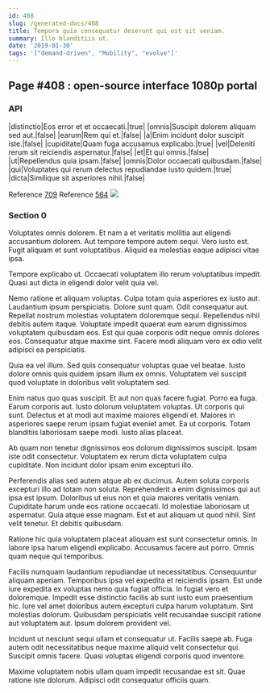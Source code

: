 ```yaml
---
id: 408
slug: /generated-docs/408
title: Tempora quia consequatur deserunt qui est sit veniam.
summary: Illo blanditiis ut.
date: '2019-01-30'
tags: '["demand-driven", "Mobility", "evolve"]'
---
```


## Page #408 : open-source interface 1080p portal
### API

|distinctio|Eos error et et occaecati.|true|
|omnis|Suscipit dolorem aliquam sed aut.|false|
|earum|Rem qui et.|false|
|a|Enim incidunt dolor suscipit iste.|false|
|cupiditate|Quam fuga accusamus explicabo.|true|
|vel|Deleniti rerum sit reiciendis aspernatur.|false|
|et|Et qui omnis.|false|
|ut|Repellendus quia ipsam.|false|
|omnis|Dolor occaecati quibusdam.|false|
|qui|Voluptates qui rerum delectus repudiandae iusto quidem.|true|
|dicta|Similique sit asperiores nihil.|false|

Reference [709](/709)
Reference [564](/564)
![](/assets/cats-1.jpg)

### Section 0
Voluptates omnis dolorem. Et nam a et veritatis mollitia aut eligendi accusantium dolorem. Aut tempore tempore autem sequi. Vero iusto est. Fugit aliquam et sunt voluptatibus. Aliquid ea molestias eaque adipisci vitae ipsa.
 Tempore explicabo ut. Occaecati voluptatem illo rerum voluptatibus impedit. Quasi aut dicta in eligendi dolor velit quia vel.
 Nemo ratione et aliquam voluptas. Culpa totam quia asperiores ex iusto aut. Laudantium ipsum perspiciatis. Dolore sunt quam. Odit consequatur aut. Repellat nostrum molestias voluptatem doloremque sequi.
Repellendus nihil debitis autem itaque. Voluptate impedit quaerat eum earum dignissimos voluptatem quibusdam eos. Est qui quae corporis odit neque omnis dolores eos. Consequatur atque maxime sint. Facere modi aliquam vero ex odio velit adipisci ea perspiciatis.
 Quia ea vel illum. Sed quis consequatur voluptas quae vel beatae. Iusto dolore omnis quis quidem ipsam illum ex omnis. Voluptatem vel suscipit quod voluptate in doloribus velit voluptatem sed.
 Enim natus quo quas suscipit. Et aut non quas facere fugiat. Porro ea fuga. Earum corporis aut. Iusto dolorum voluptatem voluptas. Ut corporis qui sunt.
Delectus et at modi aut maxime maiores eligendi et. Maiores in asperiores saepe rerum ipsam fugiat eveniet amet. Ea ut corporis. Totam blanditiis laboriosam saepe modi. Iusto alias placeat.
 Ab quam non tenetur dignissimos eos dolorum dignissimos suscipit. Ipsam iste odit consectetur. Voluptatem ex rerum dicta voluptatem culpa cupiditate. Non incidunt dolor ipsam enim excepturi illo.
 Perferendis alias sed autem atque ab ex ducimus. Autem soluta corporis excepturi illo ad totam non soluta. Reprehenderit a enim dignissimos qui aut ipsa est ipsum. Doloribus ut eius non et quia maiores veritatis veniam. Cupiditate harum unde eos ratione occaecati.
Id molestiae laboriosam ut aspernatur. Quia atque esse magnam. Est et aut aliquam ut quod nihil. Sint velit tenetur. Et debitis quibusdam.
 Ratione hic quia voluptatem placeat aliquam est sunt consectetur omnis. In labore ipsa harum eligendi explicabo. Accusamus facere aut porro. Omnis quam neque qui temporibus.
 Facilis numquam laudantium repudiandae ut necessitatibus. Consequuntur aliquam aperiam. Temporibus ipsa vel expedita et reiciendis ipsam. Est unde iure expedita ex voluptas nemo quia fugiat officia.
In fugiat vero et doloremque. Impedit esse distinctio facilis ab sunt iusto eum praesentium hic. Iure vel amet doloribus autem excepturi culpa harum voluptatum. Sint molestias dolorum. Quibusdam perspiciatis velit recusandae suscipit ratione aut voluptatem aut. Ipsum dolorem provident vel.
 Incidunt ut nesciunt sequi ullam et consequatur ut. Facilis saepe ab. Fuga autem odit necessitatibus neque maxime aliquid velit consectetur qui. Suscipit omnis facere. Quasi voluptas eligendi corporis quod inventore.
 Maxime voluptatem nobis ullam quam impedit recusandae est sit. Quae ratione iste dolorum. Adipisci odit consequatur officiis quam.
